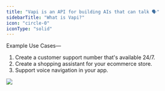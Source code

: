 ```yaml
---
title: "Vapi is an API for building AIs that can talk 🗣️"
sidebarTitle: "What is Vapi?"
icon: "circle-0"
iconType: "solid"
---
```


Example Use Cases—

1. Create a customer support number that's available 24/7.
2. Create a shopping assistant for your ecommerce store.
3. Support voice navigation in your app.

<Frame>
  <img src="images/hero.png" />
</Frame>
